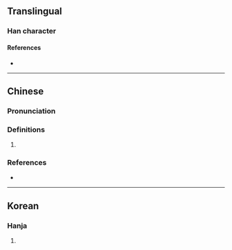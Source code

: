{{character info/new}}
==Translingual==

===Han character===
{{Han char|rn=9|rad=人|as=09|sn=11|four=|canj=OBJJ|ids=⿰亻軍}}

====References====
* {{Han ref|kx=0110.100|hdz=10195.090|uh=346E|ud=13422}}

----

==Chinese==
{{zh-forms|s=𫝈}}

===Pronunciation===
{{zh-pron
|m=hún
|c=wan4
|mc=
|oc=
|ma=
|cat=pn
}}

===Definitions===
{{zh-hanzi}}

# {{surname|lang=zh}}

===References===
* {{R:yue:Jyutping Database}}

----

==Korean==

===Hanja===
{{ko-hanja|hangeul=혼|rv=hon|mr=hon|y=hon}}

# {{defn|lang=ko|sort=人09}}